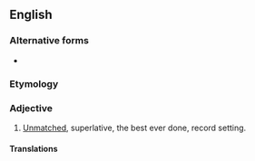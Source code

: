 ==English==

===Alternative forms===
* {{l|en|unequalled}}

===Etymology===
{{prefix|en|un|equaled}}

===Adjective===
{{en-adj|-}}

# {{lb|en|American spelling}} [[unmatched|Unmatched]], superlative, the best ever done, record setting.

====Translations====
{{trans-see|unequaled|unequalled}}